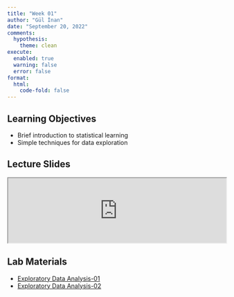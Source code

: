 ```yaml
---
title: "Week 01"
author: "Gül İnan"
date: "September 20, 2022"
comments:
  hypothesis: 
    theme: clean
execute: 
  enabled: true
  warning: false
  error: false
format: 
  html:
    code-fold: false
---
```


## Learning Objectives

* Brief introduction to statistical learning
* Simple techniques for data exploration

## Lecture Slides

<iframe src="https://github.com/MAT555E-Fall22/MAT555E-Fall22.github.io/blob/main/lectures/Week_01_Intro.pdf" width="100% height=100%">
</iframe>


## Lab Materials

- [Exploratory Data Analysis-01](/labs/Week_01_Eda_01.html)
- [Exploratory Data Analysis-02](/labs/Week_01_Eda_02.html) 



